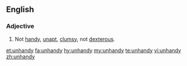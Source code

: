 ==English==

===Adjective===
{{en-adj}}

# Not [[handy]], [[unapt]], [[clumsy]], not [[dexterous]].

[[et:unhandy]]
[[fa:unhandy]]
[[hy:unhandy]]
[[my:unhandy]]
[[te:unhandy]]
[[vi:unhandy]]
[[zh:unhandy]]